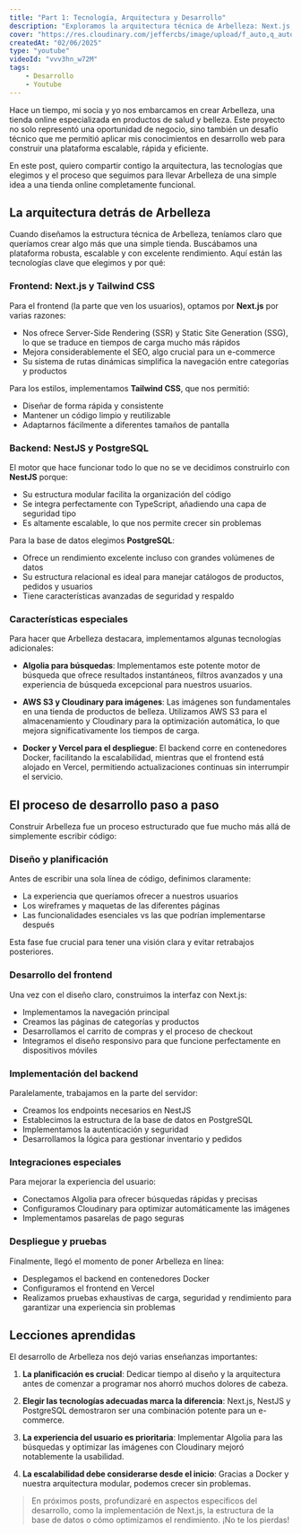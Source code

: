 ```yaml
---
title: "Part 1: Tecnología, Arquitectura y Desarrollo"
description: "Exploramos la arquitectura técnica de Arbelleza: Next.js, NestJS, Algolia y PostgreSQL. Conoce cómo construimos un e-commerce de belleza escalable y de alto rendimiento con Docker y Vercel."
cover: "https://res.cloudinary.com/jeffercbs/image/upload/f_auto,q_auto/v1/jeffercbs/pimnb2x7xmzebuaqry9z"
createdAt: "02/06/2025"
type: "youtube"
videoId: "vvv3hn_w72M"
tags:
    - Desarrollo
    - Youtube
---
```



Hace un tiempo, mi socia y yo nos embarcamos en crear Arbelleza, una tienda online especializada en productos de salud y belleza. Este proyecto no solo representó una oportunidad de negocio, sino también un desafío técnico que me permitió aplicar mis conocimientos en desarrollo web para construir una plataforma escalable, rápida y eficiente.

En este post, quiero compartir contigo la arquitectura, las tecnologías que elegimos y el proceso que seguimos para llevar Arbelleza de una simple idea a una tienda online completamente funcional.

## La arquitectura detrás de Arbelleza

Cuando diseñamos la estructura técnica de Arbelleza, teníamos claro que queríamos crear algo más que una simple tienda. Buscábamos una plataforma robusta, escalable y con excelente rendimiento. Aquí están las tecnologías clave que elegimos y por qué:

### Frontend: Next.js y Tailwind CSS

Para el frontend (la parte que ven los usuarios), optamos por **Next.js** por varias razones:
- Nos ofrece Server-Side Rendering (SSR) y Static Site Generation (SSG), lo que se traduce en tiempos de carga mucho más rápidos
- Mejora considerablemente el SEO, algo crucial para un e-commerce
- Su sistema de rutas dinámicas simplifica la navegación entre categorías y productos

Para los estilos, implementamos **Tailwind CSS**, que nos permitió:
- Diseñar de forma rápida y consistente
- Mantener un código limpio y reutilizable
- Adaptarnos fácilmente a diferentes tamaños de pantalla

### Backend: NestJS y PostgreSQL

El motor que hace funcionar todo lo que no se ve decidimos construirlo con **NestJS** porque:
- Su estructura modular facilita la organización del código
- Se integra perfectamente con TypeScript, añadiendo una capa de seguridad tipo
- Es altamente escalable, lo que nos permite crecer sin problemas

Para la base de datos elegimos **PostgreSQL**:
- Ofrece un rendimiento excelente incluso con grandes volúmenes de datos
- Su estructura relacional es ideal para manejar catálogos de productos, pedidos y usuarios
- Tiene características avanzadas de seguridad y respaldo

### Características especiales

Para hacer que Arbelleza destacara, implementamos algunas tecnologías adicionales:

- **Algolia para búsquedas**: Implementamos este potente motor de búsqueda que ofrece resultados instantáneos, filtros avanzados y una experiencia de búsqueda excepcional para nuestros usuarios.

- **AWS S3 y Cloudinary para imágenes**: Las imágenes son fundamentales en una tienda de productos de belleza. Utilizamos AWS S3 para el almacenamiento y Cloudinary para la optimización automática, lo que mejora significativamente los tiempos de carga.

- **Docker y Vercel para el despliegue**: El backend corre en contenedores Docker, facilitando la escalabilidad, mientras que el frontend está alojado en Vercel, permitiendo actualizaciones continuas sin interrumpir el servicio.

## El proceso de desarrollo paso a paso

Construir Arbelleza fue un proceso estructurado que fue mucho más allá de simplemente escribir código:

### Diseño y planificación

Antes de escribir una sola línea de código, definimos claramente:
- La experiencia que queríamos ofrecer a nuestros usuarios
- Los wireframes y maquetas de las diferentes páginas
- Las funcionalidades esenciales vs las que podrían implementarse después

Esta fase fue crucial para tener una visión clara y evitar retrabajos posteriores.

### Desarrollo del frontend

Una vez con el diseño claro, construimos la interfaz con Next.js:
- Implementamos la navegación principal
- Creamos las páginas de categorías y productos
- Desarrollamos el carrito de compras y el proceso de checkout
- Integramos el diseño responsivo para que funcione perfectamente en dispositivos móviles

### Implementación del backend

Paralelamente, trabajamos en la parte del servidor:
- Creamos los endpoints necesarios en NestJS
- Establecimos la estructura de la base de datos en PostgreSQL
- Implementamos la autenticación y seguridad
- Desarrollamos la lógica para gestionar inventario y pedidos

### Integraciones especiales

Para mejorar la experiencia del usuario:
- Conectamos Algolia para ofrecer búsquedas rápidas y precisas
- Configuramos Cloudinary para optimizar automáticamente las imágenes
- Implementamos pasarelas de pago seguras

### Despliegue y pruebas

Finalmente, llegó el momento de poner Arbelleza en línea:
- Desplegamos el backend en contenedores Docker
- Configuramos el frontend en Vercel
- Realizamos pruebas exhaustivas de carga, seguridad y rendimiento para garantizar una experiencia sin problemas

## Lecciones aprendidas

El desarrollo de Arbelleza nos dejó varias enseñanzas importantes:

1. **La planificación es crucial**: Dedicar tiempo al diseño y la arquitectura antes de comenzar a programar nos ahorró muchos dolores de cabeza.

2. **Elegir las tecnologías adecuadas marca la diferencia**: Next.js, NestJS y PostgreSQL demostraron ser una combinación potente para un e-commerce.

3. **La experiencia del usuario es prioritaria**: Implementar Algolia para las búsquedas y optimizar las imágenes con Cloudinary mejoró notablemente la usabilidad.

4. **La escalabilidad debe considerarse desde el inicio**: Gracias a Docker y nuestra arquitectura modular, podemos crecer sin problemas.


> En próximos posts, profundizaré en aspectos específicos del desarrollo, como la implementación de Next.js, la estructura de la base de datos o cómo optimizamos el rendimiento. ¡No te los pierdas!